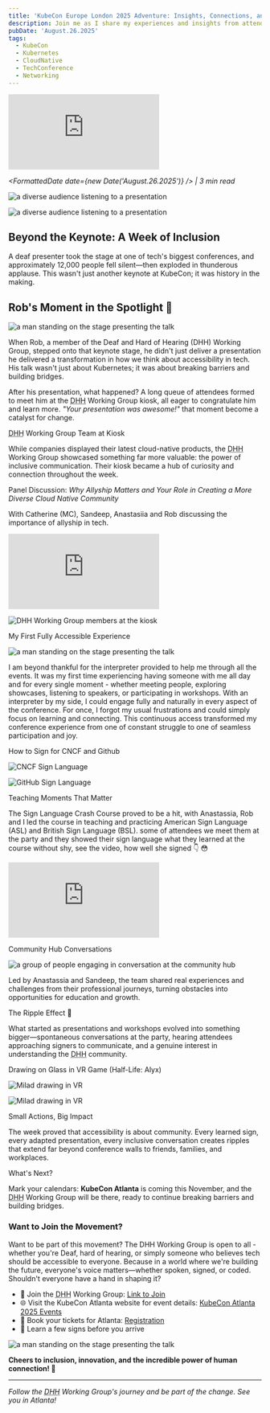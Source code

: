 ```yaml
---
title: 'KubeCon Europe London 2025 Adventure: Insights, Connections, and Cloud-Native Fun'
description: Join me as I share my experiences and insights from attending KubeCon Europe London 2025, the premier event for cloud-native enthusiasts and professionals. Discover the latest trends, technologies, and networking opportunities that make this conference a must-attend for anyone in the Kubernetes ecosystem.
pubDate: 'August.26.2025'
tags: 
  - KubeCon
  - Kubernetes
  - CloudNative
  - TechConference
  - Networking
---
```


<iframe 
  class="youtube-frame"
  src="https://www.youtube.com/embed/OXbcXB9457I?si=PG63lRm-c11qgBAM"
  title="YouTube video player" 
  frameborder="0"
  allow="accelerometer; autoplay; clipboard-write; encrypted-media; gyroscope; picture-in-picture; web-share"
  referrerpolicy="strict-origin-when-cross-origin"
  allowfullscreen>
</iframe>

*<FormattedDate date={new Date('August.26.2025')} /> | 3 min read*

<Image src={Audience1}
  alt='a diverse audience listening to a presentation'
  layout="responsive"
  width={320}
  height={240}
/>

<Image src={Audience2}
  alt='a diverse audience listening to a presentation'
  layout="responsive"
  width={320}
  height={240}
/>

## Beyond the Keynote: A Week of Inclusion

A deaf presenter took the stage at one of tech's biggest conferences, and approximately 12,000 people fell silent—then exploded in thunderous applause. This wasn't just another keynote at KubeCon; it was history in the making.

## Rob's Moment in the Spotlight 🌟

<Image src={RobStage}
  alt='a man standing on the stage presenting the talk'
  layout="responsive"
  width={640}
  height={480}
/>

When Rob, a member of the Deaf and Hard of Hearing (DHH) Working Group, stepped onto that keynote stage, he didn't just deliver a presentation he delivered a transformation in how we think about accessibility in tech. His talk wasn't just about Kubernetes; it was about breaking barriers and building bridges.

After his presentation, what happened? A long queue of attendees formed to meet him at the <abbr title="Deaf and Hard of Hearing">DHH</abbr> Working Group kiosk, all eager to congratulate him and learn more. *"Your presentation was awesome!"* that moment become a catalyst for change.

<CustomHeading><abbr title="Deaf and Hard of Hearing">DHH</abbr> Working Group Team at Kiosk </CustomHeading>

While companies displayed their latest cloud-native products, the <abbr title="Deaf and Hard of Hearing">DHH</abbr> Working Group showcased something far more valuable: the power of inclusive communication. Their kiosk became a hub of curiosity and connection throughout the week.

<CustomHeading>Panel Discussion: *Why Allyship Matters and Your Role in Creating a More Diverse Cloud Native Community*</CustomHeading>

With Catherine (MC), Sandeep, Anastasiia and Rob discussing the importance of allyship in tech.

<iframe
class="youtube-frame"
  src="https://www.youtube.com/embed/1rgZPi2dTvE?si=AIZPRlWrQaRlGbgd"
  title="YouTube video player"
  frameborder="0"
  allow="accelerometer; autoplay; clipboard-write; encrypted-media; gyroscope; picture-in-picture; web-share" referrerpolicy="strict-origin-when-cross-origin"
  allowfullscreen>
</iframe>

<Image src={PanelDiscussion}
  alt='DHH Working Group members at the kiosk'
  layout="responsive"
  width={640}
  height={480}
/>

<CustomHeading>My First Fully Accessible Experience</CustomHeading>

<Image src={Interpreter}
  alt='a man standing on the stage presenting the talk'
  layout="responsive"
  width={640}
  height={480}
/>

I am beyond thankful for the interpreter provided to help me through all the events. It was my first time experiencing having someone with me all day and for every single moment - whether meeting people, exploring showcases, listening to speakers, or participating in workshops. With an interpreter by my side, I could engage fully and naturally in every aspect of the conference. For once, I forgot my usual frustrations and could simply focus on learning and connecting. This continuous access transformed my conference experience from one of constant struggle to one of seamless participation and joy.

<CustomHeading>How to Sign for CNCF and Github</CustomHeading>

<Image src={CncfSign}
  alt='CNCF Sign Language'
  layout="responsive"
  width={640}
  height={480}
/>

<Image src={GitHubSign}
  alt='GitHub Sign Language'
  layout="responsive"
  width={640}
  height={480}
/>

<CustomHeading>Teaching Moments That Matter</CustomHeading>

The Sign Language Crash Course proved to be a hit, with Anastassia, Rob and I led the course in teaching and practicing American Sign Language (ASL) and British Sign Language (BSL). some of attendees we meet them at the party and they showed their sign language what they learned at the course without shy, see the video, how well she signed 👇 😳

<iframe 
  class="youtube-frame"
  src="https://www.youtube.com/embed/YMYT6x5mi0c?si=vrdBXIu1Sy1fKELa"
  title="YouTube video player" 
  frameborder="0"
  allow="accelerometer; autoplay; clipboard-write; encrypted-media; gyroscope; picture-in-picture; web-share"
  referrerpolicy="strict-origin-when-cross-origin"
  allowfullscreen>
</iframe>

<CustomHeading>Community Hub Conversations</CustomHeading>

<Image src={CommunityHub}
  alt='a group of people engaging in conversation at the community hub'
  layout="responsive"
  width={640}
  height={480}
/>

Led by Anastassia and Sandeep, the team shared real experiences and challenges from their professional journeys, turning obstacles into opportunities for education and growth.

<CustomHeading>The Ripple Effect 💫</CustomHeading>

What started as presentations and workshops evolved into something bigger—spontaneous conversations at the party, hearing attendees approaching signers to communicate, and a genuine interest in understanding the <abbr title="Deaf and Hard of Hearing">DHH</abbr> community.

<CustomHeading>Drawing on Glass in VR Game (Half-Life: Alyx)</CustomHeading>

<Image src={MiladVr1}
  alt='Milad drawing in VR'
  layout="responsive"
  width={640}
  height={480}
/>

<Image src={MiladVr2}
  alt='Milad drawing in VR'
  layout="responsive"
  width={640}
  height={480}
/>

<CustomHeading>Small Actions, Big Impact</CustomHeading>

The week proved that accessibility is about community. Every learned sign, every adapted presentation, every inclusive conversation creates ripples that extend far beyond conference walls to friends, families, and workplaces.

<CustomHeading>What's Next?</CustomHeading>

Mark your calendars: **KubeCon Atlanta** is coming this November, and the <abbr title="Deaf and Hard of Hearing">DHH</abbr> Working Group will be there, ready to continue breaking barriers and building bridges.

### Want to Join the Movement?

Want to be part of this movement? The DHH Working Group is open to all - whether you're Deaf, hard of hearing, or simply someone who believes tech should be accessible to everyone. Because in a world where we're building the future, everyone's voice matters—whether spoken, signed, or coded. Shouldn't everyone have a hand in shaping it?

- 🤝 Join the <abbr title="Deaf and Hard of Hearing">DHH</abbr> Working Group: [Link to Join](https://community.cncf.io/deaf-and-hard-of-hearing/)
- 🌐 Visit the KubeCon Atlanta website for event details: [KubeCon Atlanta 2025 Events](https://events.linuxfoundation.org/kubecon-cloudnativecon-north-america/?utm_source=google&utm_medium=paid-search&utm_campaign=10608228-kubecon-na-2025&utm_term=events-kubecon-na-2025-cncf-bofu&utm_content=events-kubecon-na-2025-cncf-bofu-rsa&gad_source=1&gad_campaignid=22910266965&gbraid=0AAAAAD2R-lpfrtye_NxEG3Yxd5iGYwjot&gclid=CjwKCAjw2brFBhBOEiwAVJX5GC-ski8sdv8ZADGRKwTyX3zCL9ucnXnc3kMNbx5TbDk0tOLM6aCZ8xoCltIQAvD_BwE)
- 🎫 Book your tickets for Atlanta: [Registration](https://events.linuxfoundation.org/kubecon-cloudnativecon-north-america/register/)
- 👋 Learn a few signs before you arrive

<Image src={DhhWorkingGroup}
  alt='a man standing on the stage presenting the talk'
  layout="responsive"
  width={480}
  height={640}
/>

**Cheers to inclusion, innovation, and the incredible power of human connection! 🎉**

---

*Follow the <abbr title="Deaf and Hard of Hearing">DHH</abbr> Working Group's journey and be part of the change. See you in Atlanta!*
